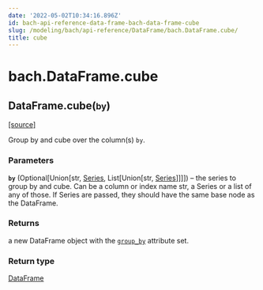 ```yaml
---
date: '2022-05-02T10:34:16.896Z'
id: bach-api-reference-data-frame-bach-data-frame-cube
slug: /modeling/bach/api-reference/DataFrame/bach.DataFrame.cube/
title: cube
---
```


# bach.DataFrame.cube

<div class="method">

<h2 class="signature-method"><span class="additional-name">DataFrame.</span><span class="name">cube(</span><small class="parameter-list"><span class="parameter" id="by">by</span></small>)</h2>


&#8203;<span class="view-source">[[source]](https://github.com/objectiv/objectiv-analytics/blob/main/bach/bach/dataframe.py)</span>

<div class="content">

Group by and cube over the column(s) `by`.


### Parameters

**`by`** (Optional[Union[str, [Series](/docs/modeling/bach/api-reference/Series/bach.Series/#bach.Series), List[Union[str, [Series](/docs/modeling/bach/api-reference/Series/bach.Series/#bach.Series)]]]]) – the series to group by and cube. Can be a column or index name str, a Series or a list
of any of those. If Series are passed, they should have the same base node as the DataFrame.



### Returns

a new DataFrame object with the [`group_by`](/docs/modeling/bach/api-reference/DataFrame/bach.DataFrame.group-by/#bach.DataFrame.group-by) attribute set.



### Return type

[DataFrame](/docs/modeling/bach/api-reference/DataFrame/bach.DataFrame/#bach.DataFrame)



</div>

</div>

